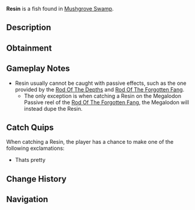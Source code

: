 {{FishInfobox
|image          = Resin.png
|rarity         = Secret
|sea            = First Sea
|location       = [[Mushgrove Swamp]]
|sublocation    = 
|sources        = Fishing Rod
|nopassive      = 1
|radar_location = 
|prog_speed     = -20
|xp             = 250
|weather        = 
|time           = 
|season         = 
|bait           = 
|base_weight    = 8
|base_value     = 800
|weight_range   = 5
|base_chance    = 0.05
|base_resil     = 100
}}
'''Resin''' is a {{Rarity|Secret}} fish found in [[Mushgrove Swamp]].

== Description ==
{{Description|Resin|Bestiary Entry}}

== Obtainment ==
{{Description|Its pretty|Bestiary Hint}}
{{Fish Availability|
Mushgrove Swamp
|top_rods      = 
Great Rod of Oscar\2086.45\6630.42;
Astralhook Rod\1932.72\6761.56;
Ethereal Prism Rod\1920.83\6774.86;
Leviathan's Fang Rod\1886.58\7964.09;
Seraphic Rod\1841.87\6924.25;
Resourceful Rod\1476.12\5617.49;
Destiny Rod\1572.98\6586.32;
Free Spirit Rod\1675.49\8030.2;
Trident Rod\1452.74\7664.49;
Azure Of Lagoon\1757.88\7281;
No-Life Rod\1790.21\7247.98;
Training Rod\854.96\4775.58;
Flimsy Rod\952\5483.48;
Adventurer's Rod\1365.7\6871.26;
Challenger's Rod\1740.74\6905.29;
Rod Of The Forgotten Fang\1720.57\6838.09;
Blazebringer Rod\1593.92\6745.14;
Rod Of The Depths\1548.69\6736.01;
Rod Of The Exalted One\1531.72\6717.03;
Zeus Rod\1500.32\6372.03;
Verdant Shear Rod\1472.67\6422.73;
Depthseeker Rod\1345.87\5958.87;
Avalanche Rod\1218.23\5427.32;
Volcanic Rod\1170.69\5041.39;
Steady Rod\389.8\1848.04
|recommended   = Ethereal Prism Rod
}}

== Gameplay Notes ==
* Resin usually cannot be caught with passive effects, such as the one provided by the [[Rod Of The Depths]] and [[Rod Of The Forgotten Fang]].
** The only exception is when catching a Resin on the Megalodon Passive reel of the [[Rod Of The Forgotten Fang]], the Megalodon will instead dupe the Resin.

== Catch Quips ==
When catching a Resin, the player has a chance to make one of the following exclamations:
* Thats pretty

== Change History ==
{{Change History|{{subst:Current Version}}}}

== Navigation ==
{{Fish Navbox|Mushgrove Swamp}}